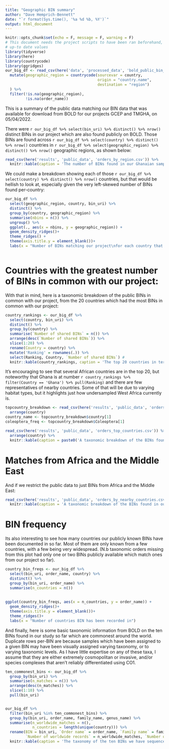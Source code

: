 ```yaml
---
title: "Geographic BIN summary"
author: "Dave Hemprich-Bennett"
date: "`r format(Sys.time(), '%a %d %b, %Y')`"
output: html_document
---
```


```r
knitr::opts_chunk$set(echo = F, message = F, warning = F)
# This document needs the project scripts to have been ran beforehand, to provide it with
# up-to date values
library(tidyverse)
library(here)
library(countrycode)
library(ggridges)
our_big_df <- read_csv(here('data', 'processed_data', 'bold_public_bin_matches.csv'))%>%
  mutate(geographic_region = countrycode(sourcevar = country, 
                                         origin = "country.name",
                                         destination = "region")
  ) %>%
  filter(!is.na(geographic_region), 
         !is.na(order_name))


```
This is a summary of the public data matching our BIN data that was available for download from BOLD for our projects GCEP and TMGHA, on 05/04/2022.  

There were ```r our_big_df %>% select(bin_uri) %>% distinct() %>% nrow()``` distinct BINs in our project which are also found publicly on BOLD. Those BINs are found across ```r our_big_df %>% select(country) %>% distinct() %>% nrow()``` countries in ```r our_big_df %>% select(geographic_region) %>% distinct() %>% nrow()``` geographic regions, as shown below:


```r
read_csv(here('results', 'public_data', 'orders_by_region.csv')) %>%
  knitr::kable(caption = 'The number of BINs found in our Ghanaian samples so far that have been found in each major geographic region.')
```
  
  
  
We could make a breakdown showing each of those ```r our_big_df %>% select(country) %>% distinct() %>% nrow()``` countries, but that would be hellish to look at, especially given the very left-skewed number of BINs found per-country:

```r
our_big_df %>% 
  select(geographic_region, country, bin_uri) %>% 
  distinct() %>%
  group_by(country, geographic_region) %>%
  summarise(nbins = n()) %>%
  ungroup() %>%
  ggplot(., aes(x = nbins, y = geographic_region)) +
  geom_density_ridges()+
  theme_ridges() +
  theme(axis.title.y = element_blank())+
  labs(x = "Number of BINs matching our project\nfor each country that has 1 or more BINs in common with us")



```


# Countries with the greatest number of BINs in common with our project:

With that in mind, here is a taxonomic breakdown of the public BINs in common with our project, from the 20 countries which had the most BINs in common with our project:

```r
country_rankings <- our_big_df %>%
  select(country, bin_uri) %>%
  distinct() %>%
  group_by(country) %>%
  summarise(`Number of shared BINs` = n()) %>%
  arrange(desc(`Number of shared BINs`)) %>%
  slice(1:20) %>%
  rename(Country = country) %>%
  mutate('Ranking' = rownames(.)) %>%
  select(Ranking, Country, `Number of shared BINs`) #
  knitr::kable(country_rankings, caption = 'The top 20 countries in terms of sharing BINs with our project')
```

It's encouraging to see that several African countries are in the top 20, but noteworthy that Ghana is at number ```r country_rankings %>% filter(Country == 'Ghana') %>% pull(Ranking)``` and there are few representatives of nearby countries. Some of that will be due to varying habitat types, but it highlights just how undersampled West Africa currently is.

```r

topcountry_breakdown <- read_csv(here('results', 'public_data', 'orders_top_countries.csv')) %>%
  arrange(country)
country_name <- topcountry_breakdown$country[1]
coleoptera_freq <- topcountry_breakdown$Coleoptera[1]

read_csv(here('results', 'public_data', 'orders_top_countries.csv')) %>%
  arrange(country) %>%
  knitr::kable(caption = paste0('A taxonomic breakdown of the BINs found in our project that are known from elsewhere, showing the 20 countries which shared the most BINs with our project. For example, ', coleoptera_freq, ' Coleoptera BINs which we have sequenced are also known from ', country_name, '.'))
```


# Matches from Africa and the Middle East

And if we restrict the public data to just BINs from Africa and the Middle East:

```r



read_csv(here('results', 'public_data', 'orders_by_nearby_countries.csv')) %>%
  knitr::kable(caption = 'A taxonomic breakdown of the BINs found in our project that are known from elsewhere, showing countries within Africa and the Middle East')
```



# BIN frequency

Its also interesting to see how many countries our publicly known BINs have been documented in so far. Most of them are only known from a few countries, with a few being very widespread. (N.b taxonomic orders missing from this plot had only one or two BINs publicly available which match ones from our project so far).  
  
```r

country_bin_freqs <- our_big_df %>%
  select(bin_uri, order_name, country) %>%
  distinct() %>%
  group_by(bin_uri, order_name) %>%
  summarise(n_countries = n())
  
  
ggplot(country_bin_freqs, aes(x = n_countries, y = order_name)) +
  geom_density_ridges()+
  theme(axis.title.y = element_blank())+
  theme_ridges()+
  labs(x = "Number of countries BIN has been recorded in")

```


And finally, here is some basic taxonomic information from BOLD on the ten BINs found in our study so far which are commonest around the world. Duplicate rows per-BIN are because samples which have been assigned to a given BIN may have been visually assigned varying taxonomy, or to varying taxonomic levels. As I have little expertise on any of these taxa, I assume that they are either extremely cosmopolitan or invasive, and/or species complexes that aren't reliably differentiated using CO1.

```r
ten_commonest_bins <- our_big_df %>%
  group_by(bin_uri) %>%
  summarise(n_matches = n()) %>%
  arrange(desc(n_matches)) %>%
  slice(1:10) %>%
  pull(bin_uri)


our_big_df %>%
  filter(bin_uri %in% ten_commonest_bins) %>%
  group_by(bin_uri, order_name, family_name, genus_name) %>%
  summarise(n_worldwide_matches = n(),
            n_countries = length(unique(country))) %>%
  rename(BIN = bin_uri, `Order name` = order_name, `Family name` = family_name, `Genus name` = genus_name,
         `Number of worldwide records` = n_worldwide_matches, `Number of countries known from` = n_countries) %>%
  knitr::kable(caption = 'The taxonomy of the ten BINs we have sequenced that have the greatest number of worldwide sequences.')
  
```


